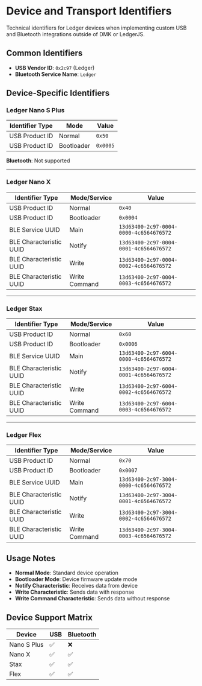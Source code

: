 # Device and Transport Identifiers

Technical identifiers for Ledger devices when implementing custom USB and Bluetooth integrations outside of DMK or LedgerJS.

## Common Identifiers

- **USB Vendor ID**: `0x2c97` (Ledger)
- **Bluetooth Service Name**: `Ledger`

## Device-Specific Identifiers

### Ledger Nano S Plus

| Identifier Type | Mode | Value |
|-----------------|------|-------|
| USB Product ID | Normal | `0x50` |
| USB Product ID | Bootloader | `0x0005` |

**Bluetooth**: Not supported

---

### Ledger Nano X

| Identifier Type | Mode/Service | Value |
|-----------------|-------------|--------|
| USB Product ID | Normal | `0x40` |
| USB Product ID | Bootloader | `0x0004` |
| BLE Service UUID | Main | `13d63400-2c97-0004-0000-4c6564676572` |
| BLE Characteristic UUID | Notify | `13d63400-2c97-0004-0001-4c6564676572` |
| BLE Characteristic UUID | Write | `13d63400-2c97-0004-0002-4c6564676572` |
| BLE Characteristic UUID | Write Command | `13d63400-2c97-0004-0003-4c6564676572` |

---

### Ledger Stax

| Identifier Type | Mode/Service | Value |
|-----------------|-------------|--------|
| USB Product ID | Normal | `0x60` |
| USB Product ID | Bootloader | `0x0006` |
| BLE Service UUID | Main | `13d63400-2c97-6004-0000-4c6564676572` |
| BLE Characteristic UUID | Notify | `13d63400-2c97-6004-0001-4c6564676572` |
| BLE Characteristic UUID | Write | `13d63400-2c97-6004-0002-4c6564676572` |
| BLE Characteristic UUID | Write Command | `13d63400-2c97-6004-0003-4c6564676572` |

---

### Ledger Flex

| Identifier Type | Mode/Service | Value |
|-----------------|-------------|--------|
| USB Product ID | Normal | `0x70` |
| USB Product ID | Bootloader | `0x0007` |
| BLE Service UUID | Main | `13d63400-2c97-3004-0000-4c6564676572` |
| BLE Characteristic UUID | Notify | `13d63400-2c97-3004-0001-4c6564676572` |
| BLE Characteristic UUID | Write | `13d63400-2c97-3004-0002-4c6564676572` |
| BLE Characteristic UUID | Write Command | `13d63400-2c97-3004-0003-4c6564676572` |

## Usage Notes

- **Normal Mode**: Standard device operation
- **Bootloader Mode**: Device firmware update mode
- **Notify Characteristic**: Receives data from device
- **Write Characteristic**: Sends data with response
- **Write Command Characteristic**: Sends data without response

## Device Support Matrix

| Device | USB | Bluetooth |
|--------|-----|-----------|
| Nano S Plus | ✅ | ❌ |
| Nano X | ✅ | ✅ |
| Stax | ✅ | ✅ |
| Flex | ✅ | ✅ |
